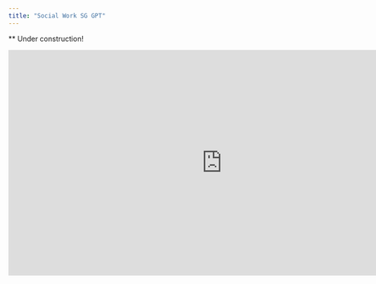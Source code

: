 ```yaml
---
title: "Social Work SG GPT"
---
```


** Under construction! 

<iframe
	src="https://gcsk1982-socialworksg.hf.space"
	frameborder="0"
	width="850"
	height="450"
></iframe>

